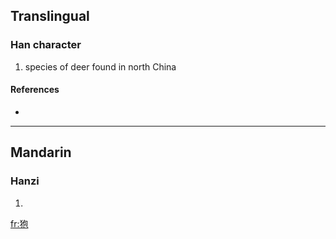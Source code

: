 ==Translingual==

===Han character===
{{Han char|rn=94|rad=犬|as=05|sn=8|four=|canj=大竹心口山 (KHPRU)}}

# species of deer found in north China

====References====
* {{Han ref|kx=0708.240|dkj=20328|dj=1121.080|hdz=21341.080|uh=72CD|ud=29389}}

----

==Mandarin==

===Hanzi===
{{cmn-hanzi|pin=[[páo]] ([[pao2]]), [[xuè]] ([[xue4]])|wg=p'ao<sup>2</sup>, hsüeh<sup>4</sup>}}

# {{defn|Mandarin}}

[[fr:狍]]